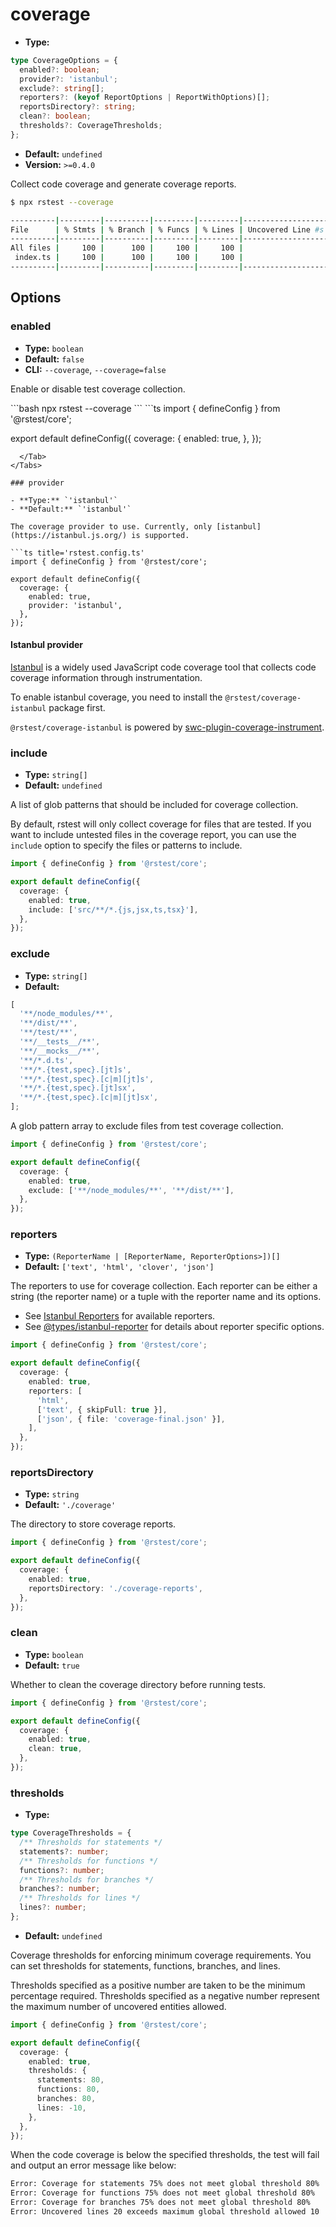# coverage

- **Type:**

```ts
type CoverageOptions = {
  enabled?: boolean;
  provider?: 'istanbul';
  exclude?: string[];
  reporters?: (keyof ReportOptions | ReportWithOptions)[];
  reportsDirectory?: string;
  clean?: boolean;
  thresholds?: CoverageThresholds;
};
```

- **Default:** `undefined`
- **Version:** `>=0.4.0`

Collect code coverage and generate coverage reports.

```bash
$ npx rstest --coverage

----------|---------|----------|---------|---------|-------------------
File      | % Stmts | % Branch | % Funcs | % Lines | Uncovered Line #s
----------|---------|----------|---------|---------|-------------------
All files |     100 |      100 |     100 |     100 |
 index.ts |     100 |      100 |     100 |     100 |
----------|---------|----------|---------|---------|-------------------
```

## Options

### enabled

- **Type:** `boolean`
- **Default:** `false`
- **CLI:** `--coverage`, `--coverage=false`

Enable or disable test coverage collection.


<Tabs defaultValue='rstest.config.ts'>
  <Tab label="CLI">
  ```bash
  npx rstest --coverage
  ```
  </Tab>
  <Tab label="rstest.config.ts">
```ts
import { defineConfig } from '@rstest/core';

export default defineConfig({
  coverage: {
    enabled: true,
  },
});
```
  </Tab>
</Tabs>

### provider

- **Type:** `'istanbul'`
- **Default:** `'istanbul'`

The coverage provider to use. Currently, only [istanbul](https://istanbul.js.org/) is supported.

```ts title='rstest.config.ts'
import { defineConfig } from '@rstest/core';

export default defineConfig({
  coverage: {
    enabled: true,
    provider: 'istanbul',
  },
});
```

#### Istanbul provider

[Istanbul](https://istanbul.js.org/) is a widely used JavaScript code coverage tool that collects code coverage information through instrumentation.

To enable istanbul coverage, you need to install the `@rstest/coverage-istanbul` package first.


<PackageManagerTabs command="add @rstest/coverage-istanbul -D" />

`@rstest/coverage-istanbul` is powered by [swc-plugin-coverage-instrument](https://github.com/kwonoj/swc-plugin-coverage-instrument).

### include

- **Type:** `string[]`
- **Default:** `undefined`

A list of glob patterns that should be included for coverage collection.

By default, rstest will only collect coverage for files that are tested. If you want to include untested files in the coverage report, you can use the `include` option to specify the files or patterns to include.

```ts title='rstest.config.ts'
import { defineConfig } from '@rstest/core';

export default defineConfig({
  coverage: {
    enabled: true,
    include: ['src/**/*.{js,jsx,ts,tsx}'],
  },
});
```

### exclude

- **Type:** `string[]`
- **Default:**

```ts
[
  '**/node_modules/**',
  '**/dist/**',
  '**/test/**',
  '**/__tests__/**',
  '**/__mocks__/**',
  '**/*.d.ts',
  '**/*.{test,spec}.[jt]s',
  '**/*.{test,spec}.[c|m][jt]s',
  '**/*.{test,spec}.[jt]sx',
  '**/*.{test,spec}.[c|m][jt]sx',
];
```

A glob pattern array to exclude files from test coverage collection.

```ts title='rstest.config.ts'
import { defineConfig } from '@rstest/core';

export default defineConfig({
  coverage: {
    enabled: true,
    exclude: ['**/node_modules/**', '**/dist/**'],
  },
});
```

### reporters

- **Type:** `(ReporterName | [ReporterName, ReporterOptions>])[]`
- **Default:** `['text', 'html', 'clover', 'json']`

The reporters to use for coverage collection. Each reporter can be either a string (the reporter name) or a tuple with the reporter name and its options.

- See [Istanbul Reporters](https://istanbul.js.org/docs/advanced/alternative-reporters/) for available reporters.
- See [@types/istanbul-reporter](https://github.com/DefinitelyTyped/DefinitelyTyped/blob/master/types/istanbul-reports/index.d.ts) for details about reporter specific options.

```ts title='rstest.config.ts'
import { defineConfig } from '@rstest/core';

export default defineConfig({
  coverage: {
    enabled: true,
    reporters: [
      'html',
      ['text', { skipFull: true }],
      ['json', { file: 'coverage-final.json' }],
    ],
  },
});
```

### reportsDirectory

- **Type:** `string`
- **Default:** `'./coverage'`

The directory to store coverage reports.

```ts title='rstest.config.ts'
import { defineConfig } from '@rstest/core';

export default defineConfig({
  coverage: {
    enabled: true,
    reportsDirectory: './coverage-reports',
  },
});
```

### clean

- **Type:** `boolean`
- **Default:** `true`

Whether to clean the coverage directory before running tests.

```ts title='rstest.config.ts'
import { defineConfig } from '@rstest/core';

export default defineConfig({
  coverage: {
    enabled: true,
    clean: true,
  },
});
```

### thresholds

- **Type:**

```ts
type CoverageThresholds = {
  /** Thresholds for statements */
  statements?: number;
  /** Thresholds for functions */
  functions?: number;
  /** Thresholds for branches */
  branches?: number;
  /** Thresholds for lines */
  lines?: number;
};
```

- **Default:** `undefined`

Coverage thresholds for enforcing minimum coverage requirements. You can set thresholds for statements, functions, branches, and lines.

Thresholds specified as a positive number are taken to be the minimum percentage required. Thresholds specified as a negative number represent the maximum number of uncovered entities allowed.

```ts title='rstest.config.ts'
import { defineConfig } from '@rstest/core';

export default defineConfig({
  coverage: {
    enabled: true,
    thresholds: {
      statements: 80,
      functions: 80,
      branches: 80,
      lines: -10,
    },
  },
});
```

When the code coverage is below the specified thresholds, the test will fail and output an error message like below:

```bash
Error: Coverage for statements 75% does not meet global threshold 80%
Error: Coverage for functions 75% does not meet global threshold 80%
Error: Coverage for branches 75% does not meet global threshold 80%
Error: Uncovered lines 20 exceeds maximum global threshold allowed 10
```
